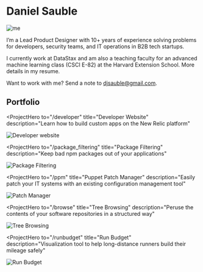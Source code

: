 

<SEO title="Home" />

# Daniel Sauble

<img src={DanielImg} alt="me" class="mug" />

I&rsquo;m a Lead Product Designer with 10+ years of experience solving problems for
developers, security teams, and IT operations in B2B tech startups.

I currently work at DataStax and am also a teaching faculty for an advanced machine learning class
(CSCI E-82) at the Harvard Extension School. More details in my <Link to="/resume">resume</Link>.

Want to work with me? Send a note to <a href="mailto:djsauble@gmail.com">djsauble@gmail.com</a>.

## Portfolio

<ProjectHero
  to="/developer"
  title="Developer Website"
  description="Learn how to build custom apps on the New Relic platform"
>
  <img src={HomePageDarkModeImg} alt="Developer website" class="border" />
</ProjectHero>

<ProjectHero
  to="/package_filtering"
  title="Package Filtering"
  description="Keep bad npm packages out of your applications"
>
  <img src={PackageFilteringImg} alt="Package Filtering" class="border" />
</ProjectHero>

<ProjectHero
  to="/ppm"
  title="Puppet Patch Manager"
  description="Easily patch your IT systems with an existing configuration
        management tool"
>
  <img src={PuppetPatchManagerImg} alt="Patch Manager" class="border" />
</ProjectHero>

<ProjectHero
  to="/browse"
  title="Tree Browsing"
  description="Peruse the contents of your software repositories in a structured way"
>
  <img src={TreeBrowsingImg} alt="Tree Browsing" class="border" />
</ProjectHero>

<ProjectHero
  to="/runbudget"
  title="Run Budget"
  description="Visualization tool to help long-distance runners build their mileage
        safely"
>
  <img src={ForrestCruiseImg} alt="Run Budget" class="border" />
</ProjectHero>
